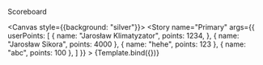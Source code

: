 
<Meta title="ui/Scoreboard" component={Scoreboard} />


Scoreboard

<Canvas style={{background: "silver"}}>
    <Story
        name="Primary"
        args={{
            userPoints: [
                {
                    name: "Jarosław Klimatyzator",
                    points: 1234,
                },
                {
                    name: "Jarosław Sikora",
                    points: 4000
                },
                {
                    name: "hehe",
                    points: 123
                },
                {
                    name: "abc",
                    points: 100
                },
            ]
        }}
    >
        {Template.bind({})}
    </Story>
</Canvas>
